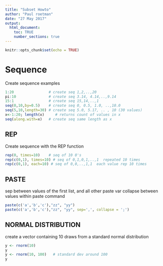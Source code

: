 ```yaml
---
title: "Subset Howto"
author: "Paul roetman"
date: "27 May 2017"
output: 
  html_document:
    toc: TRUE
    number_sections: true
---
```


```r
knitr::opts_chunk$set(echo = TRUE)
```

# Sequence

Create sequence examples

```r

1:20                # create seq 1,2,..,20
pi:10               # create seq 3.14, 4.14,..,9.14
15:1                # create seq 15,14,..,1
seq(0,10,by=0.5)    # create seq 0, 0.5, 1.0, ..,10.0
seq(5,10,length=30) # create seq 5.0, 5.17, .. , 10 (30 values)
x<-1:20; length(x)     # returns count of values in x
seq(along.with=x)   # create seq same length as x

```


## REP
Create sequence with the REP function

```r
rep(0, times=10)    # seq of 10 0's
rep(c(0,1), times=10) # seq of 0,1,0,1,..,1  repeated 10 times
rep(c(0,1), each=10) # seq of 0,0,..,1,1  each value rep 10 times
```

## PASTE

sep between values of the first list, and all other paste var 
collapse between values within paste command
```r
paste(c('a','b','c'),"zz", "yy")
paste(c('a','b','c'),"zz", "yy", sep=',', collapse = ';')

```

## NORMAL DISTRIBUTION

create a vector containing 10 draws from a standard normal distribution
```r
y <- rnorm(10)
y
y <- rnorm(10, 100)   # standard dev around 100
y
```

